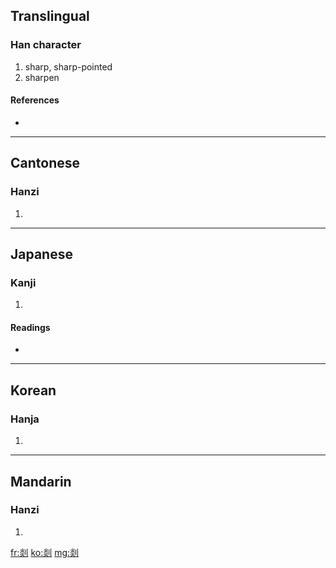 ==Translingual==

===Han character===
{{Han char|rn=18|rad=刀|as=08|sn=10|four=9280<sub>0</sub>|canj=火火中弓 (FFLN)}}

# sharp, sharp-pointed
# sharpen

====References====
* {{Han ref|kx=0141.320|dkj=02059|dj=0321.110|hdz=10346.010|uh=5261|ud=21089|bh=D0E6|bd=53478}}

----

==Cantonese==

===Hanzi===
{{yue-hanzi|jyut=|y=sim6, yim5}}

# {{defn|Cantonese}}

----

==Japanese==

===Kanji===
{{ja-kanji|grade=|rs=刀08}}

# {{defn|Japanese}}

====Readings====
* {{ja-readings|on=[[えん]] (en), [[せん]] (sen), [[ぜん]] (zen)|kun=[[するどい]] (surudoi), [[そるどくする]] (sorudokusuru), [[けずる]] (kezuru)}}

----

==Korean==

===Hanja===
{{ko-hanja|hangeul=섬|rv=seom|mr=sŏm}}

# {{defn|Korean}}

----

==Mandarin==

===Hanzi===
{{cmn-hanzi|pin=[[shàn]] ([[shan4]]), [[yǎn]] ([[yan3]])|wg=shan<sup>4</sup>, yen<sup>3</sup>}}

# {{defn|Mandarin}}

[[fr:剡]]
[[ko:剡]]
[[mg:剡]]